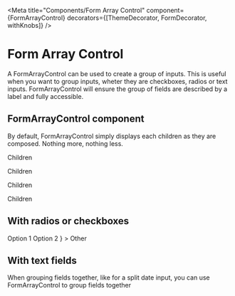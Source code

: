 
<Meta
  title="Components/Form Array Control"
  component={FormArrayControl}
  decorators={[ThemeDecorator, FormDecorator, withKnobs]}
/>

# Form Array Control

A FormArrayControl can be used to create a group of inputs. This is useful when you want to group inputs, wheter they are checkboxes, radios or text inputs. FormArrayControl will ensure the group of fields are described by a label and fully accessible.

## FormArrayControl component

By default, FormArrayControl simply displays each children as they are composed. Nothing more, nothing less.

<Preview>
  <Story name="Default">
    <FormArrayControl
      name="demoArrayControl"
      label="Text label"
      helperText="Some text to help"
    >
      <P mb={0}>Children</P>
      <P mb={0}>Children</P>
      <P mb={0}>Children</P>
      <P mb={0}>Children</P>
    </FormArrayControl>
  </Story>
</Preview>

<Props of={FormArrayControl} />

## With radios or checkboxes

<Preview>
  <Story name="Checkboxes or Radios">
    <FormArrayControl
      name="demoArrayControl"
      label="Text label"
      helperText="Some text to help"
    >
      <CheckboxAdapter name="check" value="value1" conditionalField="hi">
        Option 1
      </CheckboxAdapter>
      <CheckboxAdapter name="check" value="value2" conditionalField="Condition">
        Option 2
      </CheckboxAdapter>
      <CheckboxAdapter
        name="check"
        value="value3"
        conditionalField={
          <Field
            name="remeberme"
            label="Remember me?"
            helperText="I am a text input"
            component={Input}
          />
        }
      >
        Other
      </CheckboxAdapter>
    </FormArrayControl>
  </Story>
</Preview>

## With text fields

When grouping fields together, like for a split date input, you can use FormArrayControl to group fields together

<Preview>
  <Story name="With text inputs">
    <FormArrayControl
      label="When did it Start?"
      helperText="For example: 24 - 06 - 2018"
    >
      <Stack direction="row" spacing="2">
        <Field
          name="startDay"
          label="Day"
          component={Input}
          w={70}
          maxLength="2"
        />
        <Field
          name="startMonth"
          label="Month"
          component={Input}
          w={70}
          maxLength="2"
        />
        <Field
          name="startYear"
          label="Year"
          component={Input}
          w={110}
          maxLength="4"
        />
      </Stack>
    </FormArrayControl>
  </Story>
</Preview>
